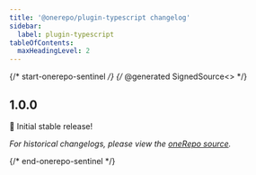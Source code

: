 ```yaml
---
title: '@onerepo/plugin-typescript changelog'
sidebar:
  label: plugin-typescript
tableOfContents:
  maxHeadingLevel: 2
---
```


{/* start-onerepo-sentinel */}
{/* @generated SignedSource<<c3874b42730afe7a3afff0cec5013366>> */}

## 1.0.0

🎉 Initial stable release!

_For historical changelogs, please view the [oneRepo source](https://github.com/paularmstrong/onerepo/tree/main/plugins/plugin-typescript)._

{/* end-onerepo-sentinel */}
